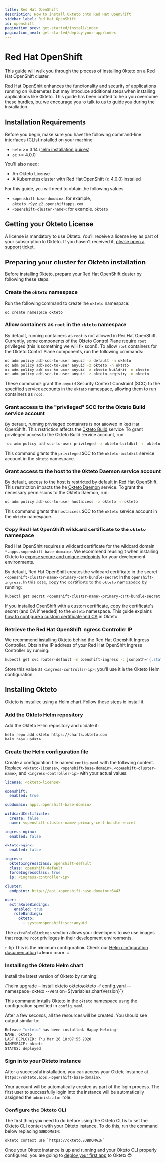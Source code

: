 ```yaml
---
title: Red Hat OpenShift
description: How to install Okteto onto Red Hat OpenShift
sidebar_label: Red Hat OpenShift
id: openshift
pagination_prev: get-started/install/index
pagination_next: get-started/deploy-your-app/index
---
```



# Red Hat OpenShift<TiersList tiers="Enterprise Self-Hosted" />

This guide will walk you through the process of installing Okteto on a Red Hat OpenShift cluster.

Red Hat OpenShift enhances the functionality and security of applications running on Kubernetes but may introduce additional steps when installing applications like Okteto.
This guide has been crafted to help you overcome these hurdles, but we encourage you to [talk to us](https://www.okteto.com/get-demo/) to guide you during the installation.

## Installation Requirements

Before you begin, make sure you have the following command-line interfaces (CLIs) installed on your machine:

- `helm` >= 3.14 ([helm installation guides](https://helm.sh/docs/intro/install/))
- `oc` >= 4.0.0 

You'll also need:

- An Okteto License
- A Kubernetes cluster with Red Hat OpenShift (≥ 4.0.0) installed

For this guide, you will need to obtain the following values:

- `<openshift-base-domain>`: for example, `okteto.r9yz.p2.openshiftapps.com`
- `<openshift-cluster-name>`: for example, `okteto`

## Getting your Okteto License

A license is mandatory to use Okteto. You'll receive a license key as part of your subscription to Okteto. If you haven't received it, [please open a support ticket](https://okteto.com/support).

## Preparing your cluster for Okteto installation

Before installing Okteto, prepare your Red Hat OpenShift cluster by following these steps.

### Create the `okteto` namespace

Run the following command to create the `okteto` namespace:

```bash
oc create namespace okteto
```

### Allow containers as `root` in the `okteto` namespace

By default, running containers as `root` is not allowed in Red Hat OpenShift.
Currently, some components of the Okteto Control Plane require `root` privileges (this is something we will fix soon!).
To allow `root` containers for the Okteto Control Plane components, run the following commands:

```bash
oc adm policy add-scc-to-user anyuid -z default -n okteto 
oc adm policy add-scc-to-user anyuid -z okteto -n okteto 
oc adm policy add-scc-to-user anyuid -z okteto-buildkit -n okteto 
oc adm policy add-scc-to-user anyuid -z okteto-registry -n okteto 
```

These commands grant the `anyuid` Security Context Constraint (SCC) to the specified service accounts in the `okteto` namespace, allowing them to run containers as `root`.

### Grant access to the "privileged" SCC for the Okteto Build service account

By default, running privileged containers is not allowed in Red Hat OpenShift.
This restriction affects the [Okteto Build](core/build-service.mdx) service.
To grant privileged access to the Okteto Build service account, run:

```bash
 oc adm policy add-scc-to-user privileged -z okteto-buildkit -n okteto
```

This command grants the `privileged` SCC to the `okteto-buildkit` service account in the `okteto` namespace.

### Grant access to the host to the Okteto Daemon service account

By default, access to the host is restricted by default in Red Hat OpenShift.
This restriction impacts the he [Okteto Daemon](self-hosted/helm-configuration.mdx#daemonset) service.
To grant the necessary permissions to the Okteto Daemon, run:

```bash
oc adm policy add-scc-to-user hostaccess -z okteto -n okteto
```

This command grants the `hostaccess` SCC to the `okteto` service account in the `okteto` namespace.

### Copy Red Hat OpenShift wildcard certificate to the `okteto` namespace

Red Hat OpenShift requires a wildcard certificate for the wildcard domain `*.apps.<openshift-base-domain>`.
We recommend reusing it when installing Okteto to [expose secure and unique endpoints](self-hosted/helm-configuration.mdx#subdomain) for your development environments.

By default, Red Hat OpenShift creates the wildcard certificate in the secret `<openshift-cluster-name>-primary-cert-bundle-secret` in the `openshift-ingress`.
In this case, copy the certificate to the `okteto` namespace by running:

```bash
kubectl get secret <openshift-cluster-name>-primary-cert-bundle-secret -n openshift-ingress -o yaml | sed 's/namespace: openshift-ingress/namespace: okteto/' | kubectl apply -f -
```

If you installed OpenShift with a custom certificate, copy the certificate's secret (and CA if needed) to the `okteto` namespace.
This guide explains [how to configure a custom certificate and CA](self-hosted/install/certificates/bring-your-own-certificate.mdx) in Okteto.

### Retrieve the Red Hat OpenShift Ingress Controller IP

We recommend installing Okteto behind the Red Hat Openshift Ingress Controller.
Obtain the IP address of your Red Hat OpenShift Ingress Controller by running:

```bash
kubectl get svc router-default -n openshift-ingress -o jsonpath='{.status.loadBalancer.ingress[0].ip}'
```

Store this value as `<ingress-controller-ip>`; you'll use it in the Okteto Helm configuration.


## Installing Okteto

Okteto is installed using a Helm chart. Follow these steps to install it.

### Add the Okteto Helm repository

Add the Okteto Helm repository and update it:

```bash
helm repo add okteto https://charts.okteto.com
helm repo update
```

### Create the Helm configuration file

Create a configuration file named `config.yaml` with the following content.
Replace `<okteto-license>`, `<openshift-base-domain>`, `<openshift-cluster-name>`, and `<ingress-controller-ip>` with your actual values:

```yaml
license: <okteto-license>

openshift:
  enabled: true

subdomain: apps.<openshift-base-domain>

wildcardCertificate:
  create: false
  name: <openshift-cluster-name>-primary-cert-bundle-secret

ingress-nginx:
  enabled: false

okteto-nginx:
  enabled: false

ingress:
  oktetoIngressClass: openshift-default
  class: openshift-default
  forceIngressClass: true
  ip: <ingress-controller-ip>

cluster:
  endpoint: https://api.<openshift-base-domain>:6443
    
user:
  extraRoleBindings:
    enabled: true
    roleBindings:
      okteto:
        - system:openshift:scc:anyuid
```

The `extraRoleBindings` section allows your developers to use use images that require `root` privileges in their development environments.

:::tip
This is the minimum configuration. Check our [Helm configuration documentation](self-hosted/helm-configuration.mdx) to learn more
:::

### Installing the Okteto Helm chart

Install the latest version of Okteto by running:

<CodeBlock language="bash">
  {`helm upgrade --install okteto okteto/okteto -f config.yaml --namespace=okteto --version=${variables.chartVersion}`}
</CodeBlock>

This command installs Okteto in the `okteto` namespace using the configuration specified in `config.yaml`.

After a few seconds, all the resources will be created. You should see output similar to:

```bash
Release "okteto" has been installed. Happy Helming!
NAME: okteto
LAST DEPLOYED: Thu Mar 26 18:07:55 2020
NAMESPACE: okteto
STATUS: deployed
```

### Sign in to your Okteto instance

After a successful installation, you can access your Okteto instance at `https://okteto.apps.<openshift-base-domain>`.

Your account will be automatically created as part of the login process. The first user to successfully login into the instance will be automatically assigned the `administrator` role.

### Configure the Okteto CLI

The first thing you need to do before using the Okteto CLI is to set the Okteto CLI context with your Okteto instance.
To do this, run the command below replacing `SUBDOMAIN`:

```bash
okteto context use `https://okteto.SUBDOMAIN`
```

Once your Okteto instance is up and running and your Okteto CLI properly configured, you are going to [deploy your first app](get-started/deploy-your-app/index.mdx) to Okteto 😎
